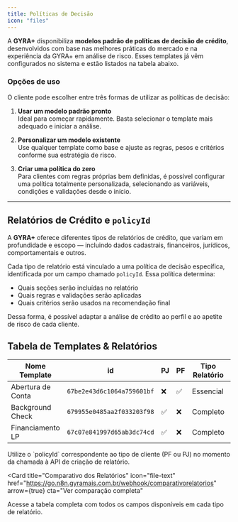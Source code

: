 ```yaml
---
title: Políticas de Decisão
icon: "files"
---
```


A **GYRA+** disponibiliza **modelos padrão de políticas de decisão de crédito**, desenvolvidos com base nas melhores práticas do mercado e na experiência da GYRA+ em análise de risco. Esses templates já vêm configurados no sistema e estão listados na tabela abaixo.

### Opções de uso

O cliente pode escolher entre três formas de utilizar as políticas de decisão:

1. **Usar um modelo padrão pronto**  
   Ideal para começar rapidamente. Basta selecionar o template mais adequado e iniciar a análise.

2. **Personalizar um modelo existente**  
   Use qualquer template como base e ajuste as regras, pesos e critérios conforme sua estratégia de risco.

3. **Criar uma política do zero**  
   Para clientes com regras próprias bem definidas, é possível configurar uma política totalmente personalizada, selecionando as variáveis, condições e validações desde o início.
---

## Relatórios de Crédito e `policyId`

A **GYRA+** oferece diferentes tipos de relatórios de crédito, que variam em profundidade e escopo — incluindo dados cadastrais, financeiros, jurídicos, comportamentais e outros.

Cada tipo de relatório está vinculado a uma política de decisão específica, identificada por um campo chamado `policyId`. Essa política determina:

- Quais seções serão incluídas no relatório
- Quais regras e validações serão aplicadas
- Quais critérios serão usados na recomendação final

Dessa forma, é possível adaptar a análise de crédito ao perfil e ao apetite de risco de cada cliente.

## Tabela de Templates &  Relatórios

| Nome Template       | id                             | PJ   | PF   | Tipo Relatório | Bureau |
|---------------------|----------------------------------|------|------|----------------|--------|
| Abertura de Conta   | `67be2e43d6c1064a759601bf`      | ❌   | ✅   | Essencial      | -      |
| Background Check    | `679955e0485aa2f033203f98`      | ✅   | ❌   | Completo       | -      |
| Financiamento LP    | `67c07e841997d65ab3dc74cd`      | ✅   | ❌   | Completo       | Boavista     |

<Tip>
Utilize o `policyId` correspondente ao tipo de cliente (PF ou PJ) no momento da chamada à API de criação de relatório.
</Tip>

<Card
  title="Comparativo dos Relatórios"
  icon="file-text"
  href="https://go.n8n.gyramais.com.br/webhook/comparativorelatorios"
  arrow={true}
  cta="Ver comparação completa"
>
  Acesse a tabela completa com todos os campos disponíveis em cada tipo de relatório.
</Card>